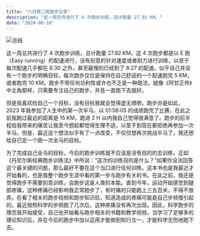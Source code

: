 ```yaml
---
title: "六月第二周跑步记录"
description: "这一周总共进行了 4 次跑步训练，总计跑量 27.92 KM。"
date: "2024-06-16"
---
```


![总结](running.png)

这一周总共进行了 4 次跑步训练，总计跑量 27.92 KM。这 4 次跑步都是以 E 跑（Easy running）的配速进行，没有刻意的针对速度或者耐力进行训练，以至于每次配速几乎都在 6:30 之外，甚至最慢的已经到了 8:27 的配速。似乎自己并没有一个跑步的明确目标，每次跑步仅仅是保持在自己舒适的一个配速跑完 5 KM，或者跑完 10 KM。跑步不带任何功利性或许也不乏是一种跑法，就像《阿甘正传》中主角那样，只需要专注自己的跑步，并且一直跑下去就好。

但是我喜欢给自己一个目标，没有目标我就会觉得虚无缥缈。跑步亦是如此，2023 年我参加了人生中的第一次半马，以 01:56:05 的成绩跑完了比赛，在此之前我跑过最远的距离是 15 KM，跑进 2 H 以内我自己觉得很满意了。跑步的后半程给我带来的痛苦让我至今想起都觉得生理不适，以至于到现在都拒绝再参加一次半马。但是，最近这个想法似乎有了一点改变，不仅仅想再次挑战半马了，我还想给自己定一个跑一次全马的目标。

为了完成自己全马的目标，今后的跑步训练就不应该是没有目的的去训练，正如《丹尼尔斯经典跑步训练法》中所说：“这次的训练目的是什么？”如果你没法回答这个最关键的问题，那么最好不要在这个当口进行任何训练。这本书也是我最近才开始看的，也是我整个跑步生涯中看的第一步与跑步有关的书。在此之前，我还是觉得跑步不需要刻意训练，会跑步这是人类的本能。直到今年，运动开始感觉到腿部疼痛，这种疼痛已经影响我正常跑步了，有时痛的只能跑上三五百米，不得不放弃。在看了相关的跑步视频和跑步知识后，知道造成的疼痛可能是自己步频慢引起的。最近按照科学的步频跑了几次后，这种疼痛没有再次出现。因此，科学跑步的理念我开始接受，自己也开始看与跑步相关的书籍和教学视频，当学习了足够多的理论知识后，并在今后的跑步中加以运用才能做到知行合一，才能科学无伤地跑下去。